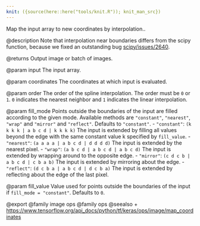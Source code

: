 ```yaml
---
knit: ({source(here::here("tools/knit.R")); knit_man_src})
---
```

Map the input array to new coordinates by interpolation..

@description
Note that interpolation near boundaries differs from the scipy function,
because we fixed an outstanding bug
[scipy/issues/2640](https://github.com/scipy/scipy/issues/2640).

@returns
    Output image or batch of images.

@param input
The input array.

@param coordinates
The coordinates at which input is evaluated.

@param order
The order of the spline interpolation. The order must be `0` or
`1`. `0` indicates the nearest neighbor and `1` indicates the linear
interpolation.

@param fill_mode
Points outside the boundaries of the input are filled
according to the given mode. Available methods are `"constant"`,
`"nearest"`, `"wrap"` and `"mirror"` and `"reflect"`. Defaults to
`"constant"`.
- `"constant"`: `(k k k k | a b c d | k k k k)`
    The input is extended by filling all values beyond
    the edge with the same constant value k specified by
    `fill_value`.
- `"nearest"`: `(a a a a | a b c d | d d d d)`
    The input is extended by the nearest pixel.
- `"wrap"`: `(a b c d | a b c d | a b c d)`
    The input is extended by wrapping around to the opposite edge.
- `"mirror"`: `(c d c b | a b c d | c b a b)`
    The input is extended by mirroring about the edge.
- `"reflect"`: `(d c b a | a b c d | d c b a)`
    The input is extended by reflecting about the edge of the last
    pixel.

@param fill_value
Value used for points outside the boundaries of the input if
`fill_mode = "constant"`. Defaults to `0`.

@export
@family image ops
@family ops
@seealso
+ <https://www.tensorflow.org/api_docs/python/tf/keras/ops/image/map_coordinates>
